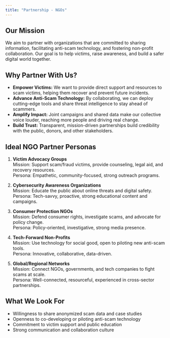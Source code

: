 ```yaml
---
title: "Partnership - NGOs"
---
```


## Our Mission

We aim to partner with organizations that are committed to sharing information, facilitating anti-scam technology, and fostering non-profit collaboration. Our goal is to help victims, raise awareness, and build a safer digital world together.

## Why Partner With Us?

- **Empower Victims:** We want to provide direct support and resources to scam victims, helping them recover and prevent future incidents.
- **Advance Anti-Scam Technology:** By collaborating, we can deploy cutting-edge tools and share threat intelligence to stay ahead of scammers.
- **Amplify Impact:** Joint campaigns and shared data make our collective voice louder, reaching more people and driving real change.
- **Build Trust:** Transparent, mission-driven partnerships build credibility with the public, donors, and other stakeholders.

## Ideal NGO Partner Personas

1. **Victim Advocacy Groups**  
   Mission: Support scam/fraud victims, provide counseling, legal aid, and recovery resources.  
   Persona: Empathetic, community-focused, strong outreach programs.

2. **Cybersecurity Awareness Organizations**  
   Mission: Educate the public about online threats and digital safety.  
   Persona: Tech-savvy, proactive, strong educational content and campaigns.

3. **Consumer Protection NGOs**  
   Mission: Defend consumer rights, investigate scams, and advocate for policy change.  
   Persona: Policy-oriented, investigative, strong media presence.

4. **Tech-Forward Non-Profits**  
   Mission: Use technology for social good, open to piloting new anti-scam tools.  
   Persona: Innovative, collaborative, data-driven.

5. **Global/Regional Networks**  
   Mission: Connect NGOs, governments, and tech companies to fight scams at scale.  
   Persona: Well-connected, resourceful, experienced in cross-sector partnerships.

## What We Look For

- Willingness to share anonymized scam data and case studies
- Openness to co-developing or piloting anti-scam technology
- Commitment to victim support and public education
- Strong communication and collaboration culture